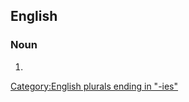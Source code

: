 ==English==

===Noun===
{{head|en|noun form}}

# {{plural of|representative democracy|lang=en}}

[[Category:English plurals ending in "-ies"]]